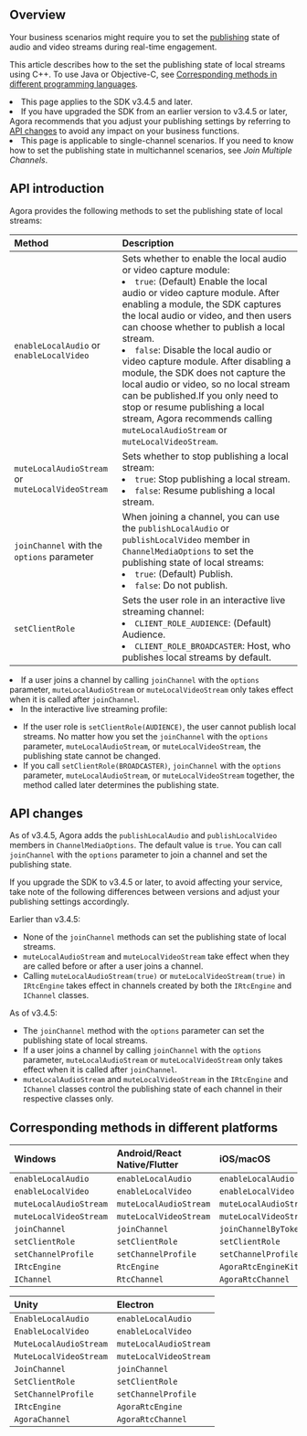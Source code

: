 ## Overview

Your business scenarios might require you to set the [publishing](https://docs.agora.io/en/Agora%20Platform/publish) state of audio and video streams during real-time engagement.

This article describes how to the set the publishing state of local streams using C++. To use Java or Objective-C, see [Corresponding methods in different programming languages](#different_languages).

<div class="alert note"><li>This page applies to the SDK v3.4.5 and later.</li>
<li>If you have upgraded the SDK from an earlier version to v3.4.5 or later, Agora recommends that you adjust your publishing settings by referring to <a href="#api_changes">API changes</a > to avoid any impact on your business functions.</li>
<li>This page is applicable to single-channel scenarios. If you need to know how to set the publishing state in multichannel scenarios, see <i>Join Multiple Channels</i>.</li></div>

## API introduction

Agora provides the following methods to set the publishing state of local streams:

| Method                                           | Description                                                  |
| :----------------------------------------------- | :----------------------------------------------------------- |
| `enableLocalAudio` or `enableLocalVideo`         | Sets whether to enable the local audio or video capture module:<li>`true`: (Default) Enable the local audio or video capture module. After enabling a module, the SDK captures the local audio or video, and then users can choose whether to publish a local stream.</li><li>`false`: Disable the local audio or video capture module. After disabling a module, the SDK does not capture the local audio or video, so no local stream can be published.If you only need to stop or resume publishing a local stream, Agora recommends calling `muteLocalAudioStream` or `muteLocalVideoStream`.</li> |
| `muteLocalAudioStream` or `muteLocalVideoStream` | Sets whether to stop publishing a local stream:<li>`true`: Stop publishing a local stream.</li><li>`false`: Resume publishing a local stream.</li> |
| `joinChannel` with the `options` parameter       | When joining a channel, you can use the `publishLocalAudio` or `publishLocalVideo` member in `ChannelMediaOptions` to set the publishing state of local streams:<li>`true`: (Default) Publish.</li><li>`false`: Do not publish.</li> |
| `setClientRole` | Sets the user role in an interactive live streaming channel:<li>`CLIENT_ROLE_AUDIENCE`: (Default) Audience.</li><li>`CLIENT_ROLE_BROADCASTER`: Host, who publishes local streams by default.</li> |


<div class="alert note"><li>If a user joins a channel by calling <code>joinChannel</code> with the <code>options</code> parameter, <code>muteLocalAudioStream</code> or <code>muteLocalVideoStream</code> only takes effect when it is called after <code>joinChannel</code>.</li><li>In the interactive live streaming profile:</li>
<ul><li>If the user role is <code>setClientRole(AUDIENCE)</code>, the user cannot publish local streams. No matter how you set the <code>joinChannel</code> with the <code>options</code> parameter, <code>muteLocalAudioStream</code>, or <code>muteLocalVideoStream</code>, the publishing state cannot be changed.</li>
<li>If you call <code>setClientRole(BROADCASTER)</code>, <code>joinChannel</code> with the <code>options</code> parameter, <code>muteLocalAudioStream</code>, or <code>muteLocalVideoStream</code> together, the method called later determines the publishing state.</li></ul></div>

<a name="api_changes"></a>

## API changes

As of v3.4.5, Agora adds the `publishLocalAudio` and `publishLocalVideo` members in `ChannelMediaOptions`. The default value is `true`. You can call `joinChannel` with the `options` parameter to join a channel and set the publishing state.

If you upgrade the SDK to v3.4.5 or later, to avoid affecting your service, take note of the following differences between versions and adjust your publishing settings accordingly.

Earlier than v3.4.5:

- None of the `joinChannel` methods can set the publishing state of local streams.
- `muteLocalAudioStream` and `muteLocalVideoStream` take effect when they are called before or after a user joins a channel.
- Calling `muteLocalAudioStream(true)` or `muteLocalVideoStream(true)` in `IRtcEngine` takes effect in channels created by both the `IRtcEngine` and `IChannel` classes.

As of v3.4.5:

- The `joinChannel` method with the `options` parameter can set the publishing state of local streams.
- If a user joins a channel by calling `joinChannel` with the `options` parameter, `muteLocalAudioStream` or `muteLocalVideoStream` only takes effect when it is called after `joinChannel`.
- `muteLocalAudioStream` and `muteLocalVideoStream` in the `IRtcEngine` and `IChannel` classes control the publishing state of each channel in their respective classes only.

<a name="different_languages"></a>

## Corresponding methods in different platforms

| Windows                    | Android/React Native/Flutter                   | iOS/macOS            |
| :--------------------- | :--------------------- | :--------------------- |
| `enableLocalAudio`     | `enableLocalAudio`     | `enableLocalAudio`     |
| `enableLocalVideo`     | `enableLocalVideo`     | `enableLocalVideo`     |
| `muteLocalAudioStream` | `muteLocalAudioStream` | `muteLocalAudioStream` |
| `muteLocalVideoStream` | `muteLocalVideoStream` | `muteLocalVideoStream` |
| `joinChannel`          | `joinChannel`          | `joinChannelByToken`   |
| `setClientRole`        | `setClientRole`        | `setClientRole`        |
| `setChannelProfile`    | `setChannelProfile`    | `setChannelProfile`    |
| `IRtcEngine`           | `RtcEngine`            | `AgoraRtcEngineKit`    |
| `IChannel`             | `RtcChannel`           | `AgoraRtcChannel`      |

| Unity                  | Electron                   |
| :--------------------- | :--------------------- |
| `EnableLocalAudio`     | `enableLocalAudio`     |
| `EnableLocalVideo`     | `enableLocalVideo`     |
| `MuteLocalAudioStream` | `muteLocalAudioStream` |
| `MuteLocalVideoStream` | `muteLocalVideoStream` |
| `JoinChannel`          | `joinChannel`          |
| `SetClientRole`        | `setClientRole`        |
| `SetChannelProfile`    | `setChannelProfile`    |
| `IRtcEngine`           | `AgoraRtcEngine`            |
| `AgoraChannel`             | `AgoraRtcChannel`           |